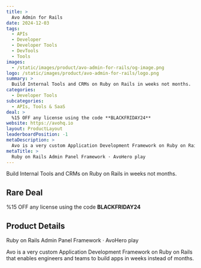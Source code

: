```yaml
---
title: >
  Avo Admin for Rails
date: 2024-12-03
tags:
  - APIs
  - Developer
  - Developer Tools
  - DevTools
  - Tools
images:
  - /static/images/product/avo-admin-for-rails/og-image.png
logo: /static/images/product/avo-admin-for-rails/logo.png
summary: >
  Build Internal Tools and CRMs on Ruby on Rails in weeks not months.
categories:
  - Developer Tools
subcategories:
  - APIs, Tools & SaaS
deal: >
  %15 OFF any license using the code **BLACKFRIDAY24**
website: https://avohq.io
layout: ProductLayout
leaderboardPosition: -1
metaDescription: >
  Avo is a very custom Application Development Framework on Ruby on Rails that enables engineers and teams to build apps in weeks instead of months.
metaTitle: >
  Ruby on Rails Admin Panel Framework · AvoHero play
---
```

Build Internal Tools and CRMs on Ruby on Rails in weeks not months.

## Rare Deal

%15 OFF any license using the code **BLACKFRIDAY24**

## Product Details

Ruby on Rails Admin Panel Framework · AvoHero play

Avo is a very custom Application Development Framework on Ruby on Rails that enables engineers and teams to build apps in weeks instead of months.
